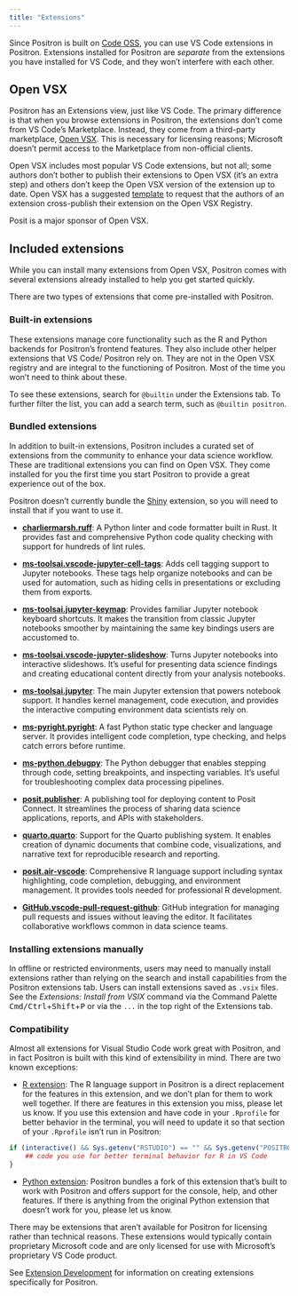 ```yaml
---
title: "Extensions"
---
```


Since Positron is built on [Code OSS](https://github.com/microsoft/vscode), you can use VS Code extensions in Positron. Extensions installed for Positron are _separate_ from the extensions you have installed for VS Code, and they won't interfere with each other.

<!-- vale Posit.Contractions = NO -->
## Open VSX
<!-- vale Posit.Contractions = YES -->

Positron has an Extensions view, just like VS Code. The primary difference is that when you browse extensions in Positron, the extensions don't come from VS Code's Marketplace. Instead, they come from a third-party marketplace, [Open VSX](https://open-vsx.org/). This is necessary for licensing reasons; Microsoft doesn't permit access to the Marketplace from non-official clients.

Open VSX includes most popular VS Code extensions, but not all; some authors don't bother to publish their extensions to Open VSX (it's an extra step) and others don't keep the Open VSX version of the extension up to date. Open VSX has a suggested [template](https://github.com/open-vsx/publish-extensions/blob/master/docs/external_contribution_request.md) to request that the authors of an extension cross-publish their extension on the Open VSX Registry.

:::{.callout}
<!-- vale Posit.Contractions = NO -->
Posit is a major sponsor of Open VSX.
<!-- vale Posit.Contractions = YES -->
:::
 
## Included extensions

While you can install many extensions from Open VSX, Positron comes with several extensions already installed to help you get started quickly.

There are two types of extensions that come pre-installed with Positron. 

### Built-in extensions

These extensions manage core functionality such as the R and Python backends for Positron's frontend features. They also include other helper extensions that VS Code/ Positron rely on. They are not in the Open VSX registry and are integral to the functioning of Positron. Most of the time you won't need to think about these. 

To see these extensions, search for `@builtin` under the Extensions tab. To further filter the list, you can add a search term, such as `@builtin positron`. 

### Bundled extensions

In addition to built-in extensions, Positron includes a curated set of extensions from the community to enhance your data science workflow. These are traditional extensions you can find on Open VSX. They come installed for you the first time you start Positron to provide a great experience out of the box. 

:::{.callout-note}
Positron doesn't currently bundle the [Shiny](https://open-vsx.org/extension/posit/shiny) extension, so you will need to install that if you want to use it.
:::

- **[charliermarsh.ruff](https://open-vsx.org/extension/charliermarsh/ruff)**: A Python linter and code formatter built in Rust. It provides fast and comprehensive Python code quality checking with support for hundreds of lint rules.

- **[ms-toolsai.vscode-jupyter-cell-tags](https://open-vsx.org/extension/ms-toolsai/vscode-jupyter-cell-tags)**: Adds cell tagging support to Jupyter notebooks. These tags help organize notebooks and can be used for automation, such as hiding cells in presentations or excluding them from exports.

- **[ms-toolsai.jupyter-keymap](https://open-vsx.org/extension/ms-toolsai/jupyter-keymap)**: Provides familiar Jupyter notebook keyboard shortcuts. It makes the transition from classic Jupyter notebooks smoother by maintaining the same key bindings users are accustomed to.

- **[ms-toolsai.vscode-jupyter-slideshow](https://open-vsx.org/extension/ms-toolsai/vscode-jupyter-slideshow)**: Turns Jupyter notebooks into interactive slideshows. It's useful for presenting data science findings and creating educational content directly from your analysis notebooks.

- **[ms-toolsai.jupyter](https://open-vsx.org/extension/ms-toolsai/jupyter)**: The main Jupyter extension that powers notebook support. It handles kernel management, code execution, and provides the interactive computing environment data scientists rely on.

- **[ms-pyright.pyright](https://open-vsx.org/extension/ms-pyright/pyright)**: A fast Python static type checker and language server. It provides intelligent code completion, type checking, and helps catch errors before runtime.

- **[ms-python.debugpy](https://open-vsx.org/extension/ms-python/debugpy)**: The Python debugger that enables stepping through code, setting breakpoints, and inspecting variables. It's useful for troubleshooting complex data processing pipelines.

- **[posit.publisher](https://open-vsx.org/extension/posit/publisher)**: A publishing tool for deploying content to Posit Connect. It streamlines the process of sharing data science applications, reports, and APIs with stakeholders.

- **[quarto.quarto](https://open-vsx.org/extension/quarto/quarto)**: Support for the Quarto publishing system. It enables creation of dynamic documents that combine code, visualizations, and narrative text for reproducible research and reporting.

- **[posit.air-vscode](https://open-vsx.org/extension/posit/air-vscode)**: Comprehensive R language support including syntax highlighting, code completion, debugging, and environment management. It provides tools needed for professional R development.

- **[GitHub.vscode-pull-request-github](https://open-vsx.org/extension/GitHub/vscode-pull-request-github)**: GitHub integration for managing pull requests and issues without leaving the editor. It facilitates collaborative workflows common in data science teams.


### Installing extensions manually

In offline or restricted environments, users may need to manually install extensions rather than relying on the search and install capabilities from the Positron extensions tab. Users can install extensions saved as `.vsix` files. See the *Extensions: Install from VSIX* command via the Command Palette <kbd>Cmd/Ctrl</kbd>+<kbd>Shift</kbd>+<kbd>P</kbd> or via the `...` in the top right of the Extensions tab.

### Compatibility

Almost all extensions for Visual Studio Code work great with Positron, and in fact Positron is built with this kind of extensibility in mind. There are two known exceptions:

-   [R extension](https://marketplace.visualstudio.com/items?itemName=REditorSupport.r): The R language support in Positron is a direct replacement for the features in this extension, and we don't plan for them to work well together. If there are features in this extension you miss, please let us know. If you use this extension and have code in your `.Rprofile` for better behavior in the terminal, you will need to update it so that section of your `.Rprofile` isn't run in Positron:

```r
if (interactive() && Sys.getenv("RSTUDIO") == "" && Sys.getenv("POSITRON") == "") {
    ## code you use for better terminal behavior for R in VS Code
}
```

-   [Python extension](https://marketplace.visualstudio.com/items?itemName=ms-python.python): Positron bundles a fork of this extension that's built to work with Positron and offers support for the console, help, and other features. If there is anything from the original Python extension that doesn't work for you, please let us know.

There may be extensions that aren't available for Positron for licensing rather than technical reasons. These extensions would typically contain proprietary Microsoft code and are only licensed for use with Microsoft's proprietary VS Code product.

:::{.callout-tip}
See [Extension Development](extension-development.qmd) for information on creating extensions specifically for Positron.
:::

